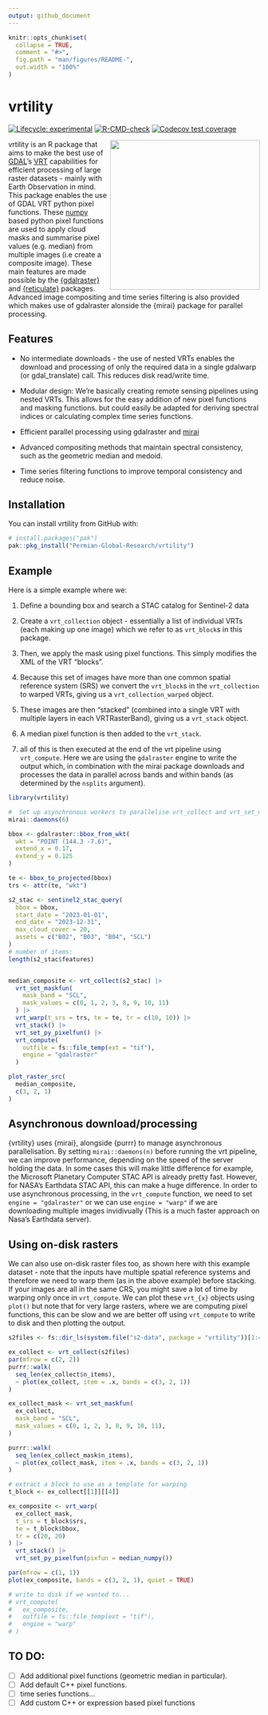 ```yaml
---
output: github_document
---
```


<!-- README.md is generated from README.Rmd. Please edit that file -->

```r
knitr::opts_chunk$set(
  collapse = TRUE,
  comment = "#>",
  fig.path = "man/figures/README-",
  out.width = "100%"
)
```

# vrtility

<!-- badges: start -->
[![Lifecycle: experimental](https://img.shields.io/badge/lifecycle-experimental-orange.svg)](https://lifecycle.r-lib.org/articles/stages.html#experimental)
[![R-CMD-check](https://github.com/Permian-Global-Research/vrtility/actions/workflows/R-CMD-check.yaml/badge.svg)](https://github.com/Permian-Global-Research/vrtility/actions/workflows/R-CMD-check.yaml)
[![Codecov test coverage](https://codecov.io/gh/Permian-Global-Research/vrtility/branch/main/graph/badge.svg)](https://app.codecov.io/gh/Permian-Global-Research/vrtility?branch=main)
<!-- badges: end -->

<img src="man/figures/vrtility_hex.png"  align="right" height="300" style="float:right; height:300px;">

vrtility is an R package that aims to make the best use of
[GDAL](https://gdal.org/en/stable/index.html)’s
[VRT](https://gdal.org/en/stable/drivers/raster/vrt.html) capabilities
for efficient processing of large raster datasets - mainly with Earth
Observation in mind. This package enables the use of GDAL
VRT python pixel functions. These [numpy](https://numpy.org/)
based python pixel functions are used to apply cloud masks and summarise
pixel values (e.g. median) from multiple images (i.e create a composite
image). These main features are made possible by the
[{gdalraster}](https://usdaforestservice.github.io/gdalraster/index.html)
and [{reticulate}](https://rstudio.github.io/reticulate/) packages. Advanced 
image compositing and time series filtering is also provided which makes
use of gdalraster alonside the {mirai} package for parallel processing.

```{=gfm}
> [!CAUTION]
> This package is under active development and is likely to change. Contributions and suggestions are still very welcome!
``` 

## Features

- No intermediate downloads - the use of nested VRTs enables the download
and processing of only the required data in a single gdalwarp (or gdal_translate)
call. This reduces disk read/write time.

- Modular design: We're basically creating remote sensing pipelines using 
nested VRTs. This allows for the easy addition of new pixel functions and
masking functions. but could easily be adapted for deriving spectral indices
or calculating complex time series functions. 

- Efficient parallel processing using gdalraster and 
[mirai](https://shikokuchuo.net/mirai/) 

- Advanced compositing methods that maintain spectral consistency, such as the
geometric median and medoid. 

- Time series filtering functions to improve temporal consistency
  and reduce noise.

## Installation

You can install vrtility from GitHub with:

``` r
# install.packages("pak")
pak::pkg_install("Permian-Global-Research/vrtility")
```

## Example

Here is a simple example where we: 

1. Define a bounding box and search a STAC catalog for Sentinel-2 data

2. Create a `vrt_collection` object - essentially a list of individual VRTs 
(each making up one image) which we refer to as `vrt_block`s in this package. 

3. Then, we apply the mask using pixel functions. This simply modifies the XML
of the VRT "blocks".

4. Because this set of images have more than one common spatial reference system 
(SRS) we convert the `vrt_block`s in the `vrt_collection` to  warped VRTs, 
giving us a `vrt_collection_warped` object. 

5. These images are then "stacked" (combined into a single VRT with multiple 
layers in each VRTRasterBand), giving us a `vrt_stack` object.

6. A median pixel function is then added to the `vrt_stack`. 

7. all of this is then executed at the end of the vrt pipeline using
`vrt_compute`. Here we are using the `gdalraster` engine to write the output 
which, in combination with the mirai package downloads and processes the data
in parallel across bands and within bands (as determined by the `nsplits` 
argument).

```r
library(vrtility)

#  Set up asynchronous workers to parallelise vrt_collect and vrt_set_maskfun
mirai::daemons(6)

bbox <- gdalraster::bbox_from_wkt(
  wkt = "POINT (144.3 -7.6)",
  extend_x = 0.17,
  extend_y = 0.125
)

te <- bbox_to_projected(bbox)
trs <- attr(te, "wkt")

s2_stac <- sentinel2_stac_query(
  bbox = bbox,
  start_date = "2023-01-01",
  end_date = "2023-12-31",
  max_cloud_cover = 20,
  assets = c("B02", "B03", "B04", "SCL")
)
# number of items:
length(s2_stac$features)


median_composite <- vrt_collect(s2_stac) |>
  vrt_set_maskfun(
    mask_band = "SCL",
    mask_values = c(0, 1, 2, 3, 8, 9, 10, 11)
  ) |>
  vrt_warp(t_srs = trs, te = te, tr = c(10, 10)) |>
  vrt_stack() |>
  vrt_set_py_pixelfun() |>
  vrt_compute(
    outfile = fs::file_temp(ext = "tif"),
    engine = "gdalraster"
  )

plot_raster_src(
  median_composite,
  c(3, 2, 1)
)
```

## Asynchronous download/processing

{vrtility} uses {mirai}, alongside {purrr} to manage asynchronous
parallelisation. By setting `mirai::daemons(n)` before running the vrt
pipeline, we can improve performance, depending on the speed of the
server holding the data. In some cases this will make little difference
for example, the Microsoft Planetary Computer STAC API is already pretty
fast. However, for NASA’s Earthdata STAC API, this can make a huge
difference. In order to use asynchronous processing, in the `vrt_compute` function, we need to set `engine = "gdalraster"` or we can use `engine =
"warp"` if we are downloading multiple images invidivually (This is a much
faster approach on Nasa's Earthdata server).

## Using on-disk rasters

We can also use on-disk raster files too, as shown here with this example 
dataset - note that the inputs have multiple spatial reference systems and
therefore we need to warp them (as in the above example) before stacking. If 
your images are all in the same CRS, you might save a lot of time by warping only
once in `vrt_compute`. We can plot these `vrt_{x}` objects using `plot()` 
but note that for very large rasters, where we are computing pixel functions, 
this can be slow and we are better off using `vrt_compute` to write to disk and 
then plotting the output.

```r
s2files <- fs::dir_ls(system.file("s2-data", package = "vrtility"))[1:4]

ex_collect <- vrt_collect(s2files)
par(mfrow = c(2, 2))
purrr::walk(
  seq_len(ex_collect$n_items),
  ~ plot(ex_collect, item = .x, bands = c(3, 2, 1))
)

ex_collect_mask <- vrt_set_maskfun(
  ex_collect,
  mask_band = "SCL",
  mask_values = c(0, 1, 2, 3, 8, 9, 10, 11),
)

purrr::walk(
  seq_len(ex_collect_mask$n_items),
  ~ plot(ex_collect_mask, item = .x, bands = c(3, 2, 1))
)

# extract a block to use as a template for warping
t_block <- ex_collect[[1]][[4]]

ex_composite <- vrt_warp(
  ex_collect_mask,
  t_srs = t_block$srs,
  te = t_block$bbox,
  tr = c(20, 20)
) |>
  vrt_stack() |>
  vrt_set_py_pixelfun(pixfun = median_numpy())

par(mfrow = c(1, 1))
plot(ex_composite, bands = c(3, 2, 1), quiet = TRUE)

# write to disk if we wanted to...
# vrt_compute(
#   ex_composite,
#   outfile = fs::file_temp(ext = "tif"),
#   engine = "warp"
# )
```

## TO DO:
- [ ] Add additional pixel functions (geometric median in particular).
- [ ] Add default C++ pixel functions.
- [ ] time series functions...
- [ ] Add custom C++ or expression based pixel functions